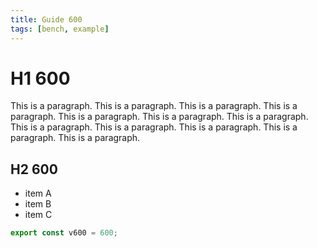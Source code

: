 ```yaml
---
title: Guide 600
tags: [bench, example]
---
```


# H1 600

This is a paragraph. This is a paragraph. This is a paragraph. This is a paragraph. This is a paragraph. This is a paragraph. This is a paragraph. This is a paragraph. This is a paragraph. This is a paragraph. This is a paragraph. This is a paragraph. 

## H2 600

- item A
- item B
- item C

```ts
export const v600 = 600;
```